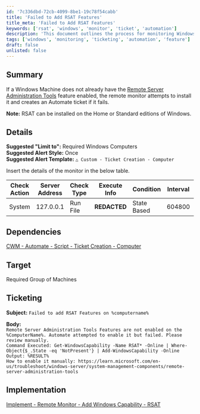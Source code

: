 ```yaml
---
id: '7c336dbd-72cb-4099-8be1-19c78f54cabb'
title: 'Failed to Add RSAT Features'
title_meta: 'Failed to Add RSAT Features'
keywords: ['rsat', 'windows', 'monitor', 'ticket', 'automation']
description: 'This document outlines the process for monitoring Windows machines to ensure that the Remote Server Administration Tools (RSAT) feature is enabled. If the feature is not enabled, an Automate ticket will be created if the installation attempt fails. The document includes details on suggested alert styles, ticketing information, and implementation steps.'
tags: ['windows', 'monitoring', 'ticketing', 'automation', 'feature']
draft: false
unlisted: false
---
```

## Summary

If a Windows Machine does not already have the [Remote Server Administration Tools](https://learn.microsoft.com/en-us/troubleshoot/windows-server/system-management-components/remote-server-administration-tools) feature enabled, the remote monitor attempts to install it and creates an Automate ticket if it fails.  

**Note:** RSAT can be installed on the Home or Standard editions of Windows.

## Details

**Suggested "Limit to":** Required Windows Computers  
**Suggested Alert Style:** Once  
**Suggested Alert Template:** `△ Custom - Ticket Creation - Computer`  

Insert the details of the monitor in the below table.

| Check Action | Server Address | Check Type | Execute Info | Condition    | Interval | Result |
|--------------|----------------|------------|---------------|--------------|----------|--------|
| System       | 127.0.0.1     | Run File   | **REDACTED**  | State Based  | 604800   | ![Image](../../../static/img/Add-Windows-Capability---RSAT/image_1.png) |

## Dependencies

[CWM - Automate - Script - Ticket Creation - Computer](https://proval.itglue.com/DOC-5078775-9098338)

## Target

Required Group of Machines

## Ticketing

**Subject:** `Failed to add RSAT Features on %computername%`  

**Body:**  
`Remote Server Administration Tools Features are not enabled on the %ComputerName%. Automate attempted to enable it but failed. Please review manually.`  
`Command Executed: Get-WindowsCapability -Name RSAT* -Online | Where-Object{$_.State -eq 'NotPresent'} | Add-WindowsCapability -Online`  
`Output: %RESULT%`  
`How to enable it manually: https://learn.microsoft.com/en-us/troubleshoot/windows-server/system-management-components/remote-server-administration-tools`

## Implementation

[Implement - Remote Monitor - Add Windows Capability - RSAT](https://proval.itglue.com/DOC-5078775-14230457)













